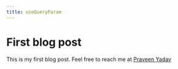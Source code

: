 ```yaml
---
title: useQueryParam
---
```


# First blog post

This is my first blog post. Feel free to reach me at [Praveen Yadav](https://twitter.com/osfreak)